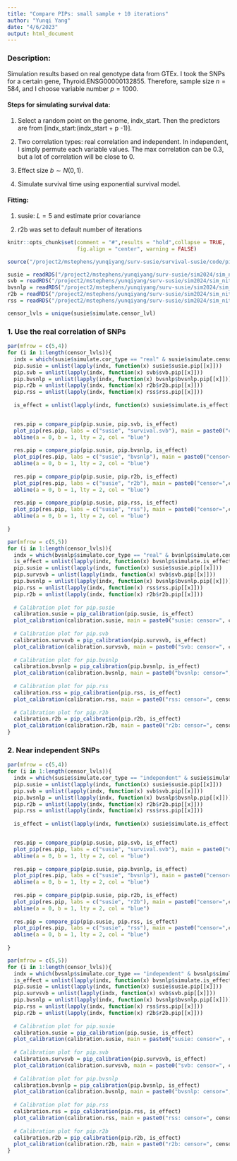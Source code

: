 ```yaml
---
title: "Compare PIPs: small sample + 10 iterations"
author: "Yunqi Yang"
date: "4/6/2023"
output: html_document
---
```


### Description:

Simulation results based on real genotype data from GTEx. I took the SNPs for a certain gene, Thyroid.ENSG00000132855. Therefore, sample size $n=584$, and I choose variable number $p=1000$.

#### Steps for simulating survival data:

1. Select a random point on the genome, indx_start. Then the predictors are from [indx_start:(indx_start + p -1)]. 

2. Two correlation types: real correlation and independent. In independent, I simply permute each variable values. The max correlation can be 0.3, but a lot of correlation will be close to 0. 

4. Effect size $b\sim N(0,1)$.

5. Simulate survival time using exponential survival model. 


#### Fitting:

1. susie: $L=5$ and estimate prior covariance

2. r2b was set to default number of iterations


```r
knitr::opts_chunk$set(comment = "#",results = "hold",collapse = TRUE,
                      fig.align = "center", warning = FALSE)
```

```r
source("/project2/mstephens/yunqiyang/surv-susie/survival-susie/code/pip.R")
```

```r
susie = readRDS("/project2/mstephens/yunqiyang/surv-susie/sim2024/sim_niter10/susie.rds")
svb = readRDS("/project2/mstephens/yunqiyang/surv-susie/sim2024/sim_niter10/svb.rds")
bvsnlp = readRDS("/project2/mstephens/yunqiyang/surv-susie/sim2024/sim_niter10/bvsnlp.rds")
r2b = readRDS("/project2/mstephens/yunqiyang/surv-susie/sim2024/sim_niter10/r2b.rds")
rss = readRDS("/project2/mstephens/yunqiyang/surv-susie/sim2024/sim_niter10/rss.rds")
```

```r
censor_lvls = unique(susie$simulate.censor_lvl)
```

### 1. Use the real correlation of SNPs
```r
par(mfrow = c(5,4))
for (i in 1:length(censor_lvls)){
  indx = which(susie$simulate.cor_type == "real" & susie$simulate.censor_lvl == censor_lvls[i])
  pip.susie = unlist(lapply(indx, function(x) susie$susie.pip[[x]]))
  pip.svb = unlist(lapply(indx, function(x) svb$svb.pip[[x]]))
  pip.bvsnlp = unlist(lapply(indx, function(x) bvsnlp$bvsnlp.pip[[x]]))
  pip.r2b = unlist(lapply(indx, function(x) r2b$r2b.pip[[x]]))
  pip.rss = unlist(lapply(indx, function(x) rss$rss.pip[[x]]))
  
  is_effect = unlist(lapply(indx, function(x) susie$simulate.is_effect[[x]]))


  res.pip = compare_pip(pip.susie, pip.svb, is_effect)
  plot_pip(res.pip, labs = c("susie", "survival.svb"), main = paste0("censor=",censor_lvls[i]))
  abline(a = 0, b = 1, lty = 2, col = "blue")
  
  res.pip = compare_pip(pip.susie, pip.bvsnlp, is_effect)
  plot_pip(res.pip, labs = c("susie", "bvsnlp"), main = paste0("censor=",censor_lvls[i]))
  abline(a = 0, b = 1, lty = 2, col = "blue")
  
  res.pip = compare_pip(pip.susie, pip.r2b, is_effect)
  plot_pip(res.pip, labs = c("susie", "r2b"), main = paste0("censor=",censor_lvls[i]))
  abline(a = 0, b = 1, lty = 2, col = "blue")
  
  res.pip = compare_pip(pip.susie, pip.rss, is_effect)
  plot_pip(res.pip, labs = c("susie", "rss"), main = paste0("censor=",censor_lvls[i]))
  abline(a = 0, b = 1, lty = 2, col = "blue")
  
}
```


```r
par(mfrow = c(5,5))
for (i in 1:length(censor_lvls)){
  indx = which(bvsnlp$simulate.cor_type == "real" & bvsnlp$simulate.censor_lvl == censor_lvls[i])
  is_effect = unlist(lapply(indx, function(x) bvsnlp$simulate.is_effect[[x]]))
  pip.susie = unlist(lapply(indx, function(x) susie$susie.pip[[x]]))
  pip.survsvb = unlist(lapply(indx, function(x) svb$svb.pip[[x]]))
  pip.bvsnlp = unlist(lapply(indx, function(x) bvsnlp$bvsnlp.pip[[x]]))
  pip.rss = unlist(lapply(indx, function(x) rss$rss.pip[[x]]))
  pip.r2b = unlist(lapply(indx, function(x) r2b$r2b.pip[[x]]))
  
  # Calibration plot for pip.susie
  calibration.susie = pip_calibration(pip.susie, is_effect)
  plot_calibration(calibration.susie, main = paste0("susie: censor=", censor_lvls[i]))
  
  # Calibration plot for pip.svb
  calibration.survsvb = pip_calibration(pip.survsvb, is_effect)
  plot_calibration(calibration.survsvb, main = paste0("svb: censor=", censor_lvls[i]))
  
  # Calibration plot for pip.bvsnlp
  calibration.bvsnlp = pip_calibration(pip.bvsnlp, is_effect)
  plot_calibration(calibration.bvsnlp, main = paste0("bvsnlp: censor=", censor_lvls[i]))
  
  # Calibration plot for pip.rss
  calibration.rss = pip_calibration(pip.rss, is_effect)
  plot_calibration(calibration.rss, main = paste0("rss: censor=", censor_lvls[i]))
  
  # Calibration plot for pip.r2b
  calibration.r2b = pip_calibration(pip.r2b, is_effect)
  plot_calibration(calibration.r2b, main = paste0("r2b: censor=", censor_lvls[i]))
}
```

### 2. Near independent SNPs

```r
par(mfrow = c(5,4))
for (i in 1:length(censor_lvls)){
  indx = which(susie$simulate.cor_type == "independent" & susie$simulate.censor_lvl == censor_lvls[i])
  pip.susie = unlist(lapply(indx, function(x) susie$susie.pip[[x]]))
  pip.svb = unlist(lapply(indx, function(x) svb$svb.pip[[x]]))
  pip.bvsnlp = unlist(lapply(indx, function(x) bvsnlp$bvsnlp.pip[[x]]))
  pip.r2b = unlist(lapply(indx, function(x) r2b$r2b.pip[[x]]))
  pip.rss = unlist(lapply(indx, function(x) rss$rss.pip[[x]]))
  
  is_effect = unlist(lapply(indx, function(x) susie$simulate.is_effect[[x]]))


  res.pip = compare_pip(pip.susie, pip.svb, is_effect)
  plot_pip(res.pip, labs = c("susie", "survival.svb"), main = paste0("censor=",censor_lvls[i]))
  abline(a = 0, b = 1, lty = 2, col = "blue")
  
  res.pip = compare_pip(pip.susie, pip.bvsnlp, is_effect)
  plot_pip(res.pip, labs = c("susie", "bvsnlp"), main = paste0("censor=",censor_lvls[i]))
  abline(a = 0, b = 1, lty = 2, col = "blue")
  
  res.pip = compare_pip(pip.susie, pip.r2b, is_effect)
  plot_pip(res.pip, labs = c("susie", "r2b"), main = paste0("censor=",censor_lvls[i]))
  abline(a = 0, b = 1, lty = 2, col = "blue")
  
  res.pip = compare_pip(pip.susie, pip.rss, is_effect)
  plot_pip(res.pip, labs = c("susie", "rss"), main = paste0("censor=",censor_lvls[i]))
  abline(a = 0, b = 1, lty = 2, col = "blue")
  
}
```

```r
par(mfrow = c(5,5))
for (i in 1:length(censor_lvls)){
  indx = which(bvsnlp$simulate.cor_type == "independent" & bvsnlp$simulate.censor_lvl == censor_lvls[i])
  is_effect = unlist(lapply(indx, function(x) bvsnlp$simulate.is_effect[[x]]))
  pip.susie = unlist(lapply(indx, function(x) susie$susie.pip[[x]]))
  pip.survsvb = unlist(lapply(indx, function(x) svb$svb.pip[[x]]))
  pip.bvsnlp = unlist(lapply(indx, function(x) bvsnlp$bvsnlp.pip[[x]]))
  pip.rss = unlist(lapply(indx, function(x) rss$rss.pip[[x]]))
  pip.r2b = unlist(lapply(indx, function(x) r2b$r2b.pip[[x]]))
  
  # Calibration plot for pip.susie
  calibration.susie = pip_calibration(pip.susie, is_effect)
  plot_calibration(calibration.susie, main = paste0("susie: censor=", censor_lvls[i]))
  
  # Calibration plot for pip.svb
  calibration.survsvb = pip_calibration(pip.survsvb, is_effect)
  plot_calibration(calibration.survsvb, main = paste0("svb: censor=", censor_lvls[i]))
  
  # Calibration plot for pip.bvsnlp
  calibration.bvsnlp = pip_calibration(pip.bvsnlp, is_effect)
  plot_calibration(calibration.bvsnlp, main = paste0("bvsnlp: censor=", censor_lvls[i]))
  
  # Calibration plot for pip.rss
  calibration.rss = pip_calibration(pip.rss, is_effect)
  plot_calibration(calibration.rss, main = paste0("rss: censor=", censor_lvls[i]))
  
  # Calibration plot for pip.r2b
  calibration.r2b = pip_calibration(pip.r2b, is_effect)
  plot_calibration(calibration.r2b, main = paste0("r2b: censor=", censor_lvls[i]))
}
```
